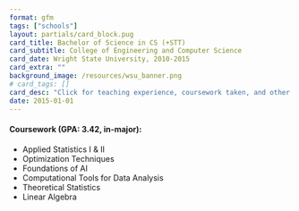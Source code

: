```yaml
---
format: gfm
tags: ["schools"]
layout: partials/card_block.pug
card_title: Bachelor of Science in CS (+STT)
card_subtitle: College of Engineering and Computer Science
card_date: Wright State University, 2010-2015
card_extra: ""
background_image: /resources/wsu_banner.png
# card_tags: []
card_desc: "Click for teaching experience, coursework taken, and other details..." 
date: 2015-01-01
---
```


:::{.flex .items-center .px-2 .py-1 .bg-gray-100}
<h4 class="font-bold"> Coursework (GPA: 3.42, in-major): </h4>
:::

:::{.lisc-desc .p-2 .bg-white-100  .text-sm .space-y-2 }
- Applied Statistics I & II
- Optimization Techniques
- Foundations of AI
- Computational Tools for Data Analysis
- Theoretical Statistics
- Linear Algebra
:::